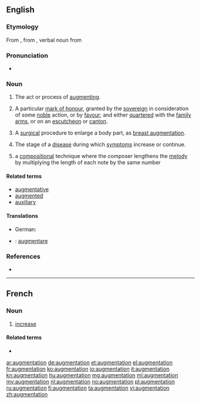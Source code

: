 ==English==

===Etymology===
From {{etyl|fro|en}} {{term|lang=fro|augmentacion}}, from {{etyl|la|en}} {{term|lang=la|augmentatio}}, verbal noun from {{term|lang=la|augmento||to increase}}

===Pronunciation===
* {{rhymes|eɪʃən}}

===Noun===
{{en-noun}}

# The act or process of [[augment]]ing.
# {{heraldry}} A particular [[mark of honour]], granted by the [[sovereign]] in consideration of some [[noble]] action, or by [[favour]]; and either [[quarter]]ed with the [[family arms]], or on an [[escutcheon]] or [[canton]].
# {{medicine}} A [[surgical]] procedure to enlarge a body part, as [[breast augmentation]].
# {{medicine}} The stage of a [[disease]] during which [[symptom]]s increase or continue.
# {{music}} a [[compose|compositional]] technique where the composer lengthens the [[melody]] by multiplying the length of each note by the same number

====Related terms====
* [[augmentative]]
* [[augmented]]
* [[auxiliary]]

====Translations====
{{trans-top|the act or process of augmenting}}
{{trans-mid}}
{{trans-bottom}}

{{trans-top|in heraldry: a particular mark of honour}}
{{trans-mid}}
{{trans-bottom}}

{{trans-top|medicine: a surgical procedure to enlarge a body part, as breast augmentation}}
* German: {{t+|de|Vergrößerung|f}}
{{trans-mid}}
{{trans-bottom}}

{{trans-top|medicine: the stage of a disease during which symptoms increase or continue}}
{{trans-mid}}
{{trans-bottom}}

{{trans-top|music: a compositional technique}}
{{trans-mid}}
{{trans-bottom}}

{{checktrans-top}}
* {{ttbc|ro}}: [[augmentare]]
{{checktrans-bottom}}

===References===
* {{R:Heraldry 1862}}

----

==French==

===Noun===
{{fr-noun|f}}

# [[increase]]

====Related terms====
* {{l/fr|augmenter}}

[[ar:augmentation]]
[[de:augmentation]]
[[et:augmentation]]
[[el:augmentation]]
[[fr:augmentation]]
[[ko:augmentation]]
[[io:augmentation]]
[[it:augmentation]]
[[kn:augmentation]]
[[hu:augmentation]]
[[mg:augmentation]]
[[ml:augmentation]]
[[my:augmentation]]
[[nl:augmentation]]
[[no:augmentation]]
[[pl:augmentation]]
[[ru:augmentation]]
[[fi:augmentation]]
[[ta:augmentation]]
[[vi:augmentation]]
[[zh:augmentation]]